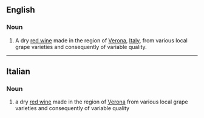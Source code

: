 {{also|valpolicella}}

==English==

===Noun===
{{en-noun|~}}

# A dry [[red wine]] made in the region of [[Verona]], [[Italy]], from various local grape varieties and consequently of variable quality.

----

==Italian==

===Noun===
{{wikipedia|lang=it}}
{{it-noun|m|-}}

# a dry [[red wine]] made in the region of [[Verona]] from various local grape varieties and consequently of variable quality

{{C|it|Wines}}